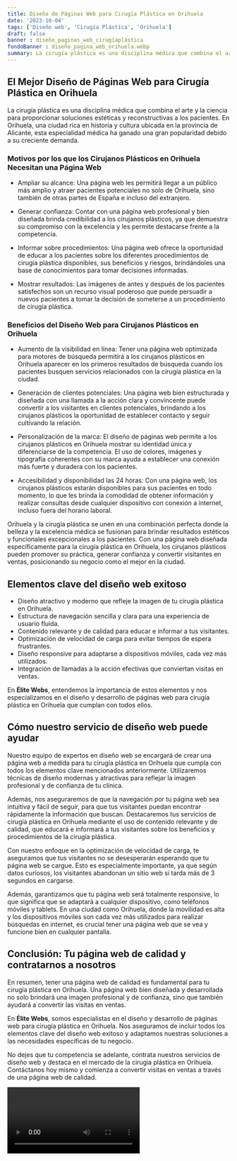 ```yaml
---
title: Diseño de Páginas Web para Cirugía Plástica en Orihuela
date: '2023-10-04'
tags: ['Diseño web', 'Cirugía Plástica', 'Orihuela']
draft: false
banner : diseño_paginas_web_cirugíaplástica
fondoBanner : diseño_pagina_web_orihuela.webp
summary: La cirugía plástica es una disciplina médica que combina el arte y la ciencia para proporcionar soluciones estéticas y reconstructivas a los pacientes. En Orihuela, una ciudad rica en historia y cultura ubicada en la provincia de Alicante, esta especialidad médica ha ganado una gran popularidad debido a su creciente demanda.
---
```


## **El Mejor Diseño de Páginas Web para Cirugía Plástica en Orihuela**

La cirugía plástica es una disciplina médica que combina el arte y la ciencia para proporcionar soluciones estéticas y reconstructivas a los pacientes. En Orihuela, una ciudad rica en historia y cultura ubicada en la provincia de Alicante, esta especialidad médica ha ganado una gran popularidad debido a su creciente demanda.

### **Motivos por los que los Cirujanos Plásticos en Orihuela Necesitan una Página Web**

- Ampliar su alcance: Una página web les permitirá llegar a un público más amplio y atraer pacientes potenciales no solo de Orihuela, sino también de otras partes de España e incluso del extranjero.

- Generar confianza: Contar con una página web profesional y bien diseñada brinda credibilidad a los cirujanos plásticos, ya que demuestra su compromiso con la excelencia y les permite destacarse frente a la competencia.

- Informar sobre procedimientos: Una página web ofrece la oportunidad de educar a los pacientes sobre los diferentes procedimientos de cirugía plástica disponibles, sus beneficios y riesgos, brindándoles una base de conocimientos para tomar decisiones informadas.

- Mostrar resultados: Las imágenes de antes y después de los pacientes satisfechos son un recurso visual poderoso que puede persuadir a nuevos pacientes a tomar la decisión de someterse a un procedimiento de cirugía plástica.

### **Beneficios del Diseño Web para Cirujanos Plásticos en Orihuela**

- Aumento de la visibilidad en línea: Tener una página web optimizada para motores de búsqueda permitirá a los cirujanos plásticos en Orihuela aparecer en los primeros resultados de búsqueda cuando los pacientes busquen servicios relacionados con la cirugía plástica en la ciudad.

- Generación de clientes potenciales: Una página web bien estructurada y diseñada con una llamada a la acción clara y convincente puede convertir a los visitantes en clientes potenciales, brindando a los cirujanos plásticos la oportunidad de establecer contacto y seguir cultivando la relación.

- Personalización de la marca: El diseño de páginas web permite a los cirujanos plásticos en Orihuela mostrar su identidad única y diferenciarse de la competencia. El uso de colores, imágenes y tipografía coherentes con su marca ayuda a establecer una conexión más fuerte y duradera con los pacientes.

- Accesibilidad y disponibilidad las 24 horas: Con una página web, los cirujanos plásticos estarán disponibles para sus pacientes en todo momento, lo que les brinda la comodidad de obtener información y realizar consultas desde cualquier dispositivo con conexión a internet, incluso fuera del horario laboral.

Orihuela y la cirugía plástica se unen en una combinación perfecta donde la belleza y la excelencia médica se fusionan para brindar resultados estéticos y funcionales excepcionales a los pacientes. Con una página web diseñada específicamente para la cirugía plástica en Orihuela, los cirujanos plásticos pueden promover su práctica, generar confianza y convertir visitantes en ventas, posicionando su negocio como el mejor en la ciudad.

<GifSeo />

<Cta />

## Elementos clave del diseño web exitoso

- Diseño atractivo y moderno que refleje la imagen de tu cirugía plástica en Orihuela.
- Estructura de navegación sencilla y clara para una experiencia de usuario fluida.
- Contenido relevante y de calidad para educar e informar a tus visitantes.
- Optimización de velocidad de carga para evitar tiempos de espera frustrantes.
- Diseño responsive para adaptarse a dispositivos móviles, cada vez más utilizados.
- Integración de llamadas a la acción efectivas que conviertan visitas en ventas.

En **Élite Webs**, entendemos la importancia de estos elementos y nos especializamos en el diseño y desarrollo de páginas web para cirugía plástica en Orihuela que cumplan con todos ellos.

## Cómo nuestro servicio de diseño web puede ayudar

Nuestro equipo de expertos en diseño web se encargará de crear una página web a medida para tu cirugía plástica en Orihuela que cumpla con todos los elementos clave mencionados anteriormente. Utilizaremos técnicas de diseño modernas y atractivas para reflejar la imagen profesional y de confianza de tu clínica.

Además, nos aseguraremos de que la navegación por tu página web sea intuitiva y fácil de seguir, para que tus visitantes puedan encontrar rápidamente la información que buscan. Destacaremos tus servicios de cirugía plástica en Orihuela mediante el uso de contenido relevante y de calidad, que educará e informará a tus visitantes sobre los beneficios y procedimientos de la cirugía plástica.

Con nuestro enfoque en la optimización de velocidad de carga, te aseguramos que tus visitantes no se desesperarán esperando que tu página web se cargue. Esto es especialmente importante, ya que según datos curiosos, los visitantes abandonan un sitio web si tarda más de 3 segundos en cargarse.

Además, garantizamos que tu página web será totalmente responsive, lo que significa que se adaptará a cualquier dispositivo, como teléfonos móviles y tablets. En una ciudad como Orihuela, donde la movilidad es alta y los dispositivos móviles son cada vez más utilizados para realizar búsquedas en internet, es crucial tener una página web que se vea y funcione bien en cualquier pantalla.

## Conclusión: Tu página web de calidad y contratarnos a nosotros

En resumen, tener una página web de calidad es fundamental para tu cirugía plástica en Orihuela. Una página web bien diseñada y desarrollada no solo brindará una imagen profesional y de confianza, sino que también ayudará a convertir las visitas en ventas.

En **Élite Webs**, somos especialistas en el diseño y desarrollo de páginas web para cirugía plástica en Orihuela. Nos aseguramos de incluir todos los elementos clave del diseño web exitoso y adaptamos nuestras soluciones a las necesidades específicas de tu negocio.

No dejes que tu competencia se adelante, contrata nuestros servicios de diseño web y destaca en el mercado de la cirugía plástica en Orihuela. Contáctanos hoy mismo y comienza a convertir visitas en ventas a través de una página web de calidad.

<Video />

<CtaBot job='Cirugía Plástica' city='Orihuela'/>

<Gmaps query='Orihuela+españa+maps' />